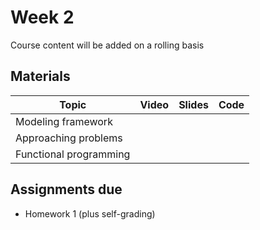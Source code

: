 # Week 2
Course content will be added on a rolling basis

## Materials

| Topic | Video | Slides| Code |
|----|----|----|----|
| Modeling framework| |    | |
| Approaching problems | |    |    |
| Functional programming | |    |    |

## Assignments due

* Homework 1 (plus self-grading)